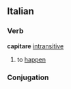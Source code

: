 ==Italian==
===Verb===
'''capitare''' [[intransitive]]
# to [[happen]]
===Conjugation===
{{it-conj-are|capit|essere}}